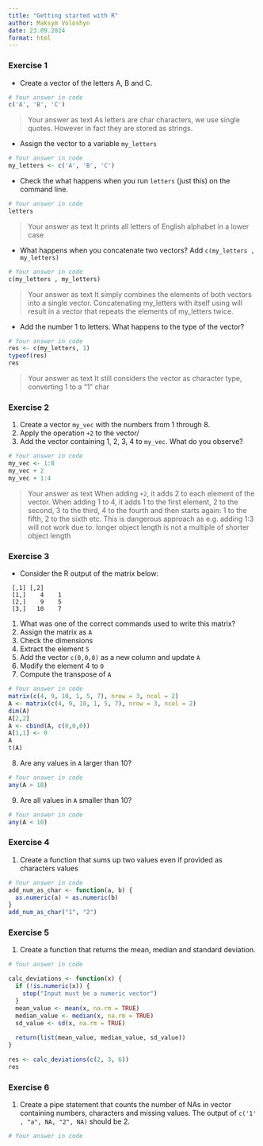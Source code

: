 ```yaml
---
title: "Getting started with R"
author: Maksym Voloshyn
date: 23.09.2024
format: html
---
```


### Exercise 1 {#sec-1}

* Create a vector of the letters A, B and C.

```r
# Your answer in code
c('A', 'B', 'C')
```
> Your answer as text
As letters are char characters, we use single quotes. However in fact they are stored as strings.


* Assign the vector to a variable `my_letters`
```r
# Your answer in code
my_letters <- c('A', 'B', 'C')
```


* Check the what happens when you run `letters` (just this) on the command line.
```r
# Your answer in code
letters
```

> Your answer as text
It prints all letters of English alphabet in a lower case


* What happens when you concatenate two vectors? Add `c(my_letters , my_letters)`
```r
# Your answer in code
c(my_letters , my_letters)

```

> Your answer as text
It simply combines the elements of both vectors into a single vector. Concatenating my_letters with itself using will result in a vector that repeats the elements of my_letters twice.


* Add the number 1 to letters. What happens to the type of the vector?
```r
# Your answer in code
res <- c(my_letters, 1)
typeof(res)
res

```

> Your answer as text
It still considers the vector as character type, converting 1 to a "1" char 


### Exercise 2


1. Create a vector `my_vec` with the numbers from 1 through 8.
2. Apply the operation `+2` to the vector/
3. Add the vector containing 1, 2, 3, 4 to `my_vec`. What do you observe?

```r
# Your answer in code
my_vec <- 1:8
my_vec + 2
my_vec + 1:4

```

> Your answer as text
When adding `+2`, it adds 2 to each element of the vector. When adding 1 to 4, it adds 1 to the first element, 2 to the second, 3 to the third, 4 to the fourth and then starts again: 1 to the fifth, 2 to the sixth etc. This is dangerous approach as e.g. adding 1:3 will not work due to: longer object length is not a multiple of shorter object length 

### Exercise 3

* Consider the R output of the matrix below:

```
 [,1] [,2]
 [1,]    4    1
 [2,]    9    5
 [3,]   10    7
```

1. What was one of the correct commands used to write this matrix?
2. Assign the matrix as `A`
3. Check the dimensions
4. Extract the element `5`
5. Add the vector `c(0,0,0)` as a new column and update `A`
6. Modify the element 4 to `0`
7. Compute the transpose of `A`

```r
# Your answer in code
matrix(c(4, 9, 10, 1, 5, 7), nrow = 3, ncol = 2)
A <- matrix(c(4, 9, 10, 1, 5, 7), nrow = 3, ncol = 2)
dim(A)
A[2,2]
A <- cbind(A, c(0,0,0))
A[1,1] <- 0
A
t(A)

```


8. Are any values in `A` larger than 10? 
```r
# Your answer in code
any(A > 10)
```

9. Are all values in `A` smaller than 10?
```r
# Your answer in code
any(A < 10)
```

### Exercise 4

1. Create a function that sums up two values even if provided as characters values

```r
# Your answer in code
add_num_as_char <- function(a, b) {
  as.numeric(a) + as.numeric(b)
}
add_num_as_char("1", "2")

```


### Exercise 5

1. Create a function that returns the mean, median and standard deviation.

```r
# Your answer in code

calc_deviations <- function(x) {
  if (!is.numeric(x)) {
    stop("Input must be a numeric vector")
  }
  mean_value <- mean(x, na.rm = TRUE)
  median_value <- median(x, na.rm = TRUE)
  sd_value <- sd(x, na.rm = TRUE)
  
  return(list(mean_value, median_value, sd_value))
}

res <- calc_deviations(c(2, 3, 6))
res
```


### Exercise 6
1. Create a pipe statement that counts the number of NAs in vector containing numbers, characters and missing values.
The output of `c('1' , "a", NA, "2", NA)` should be 2.

```r
# Your answer in code



```


